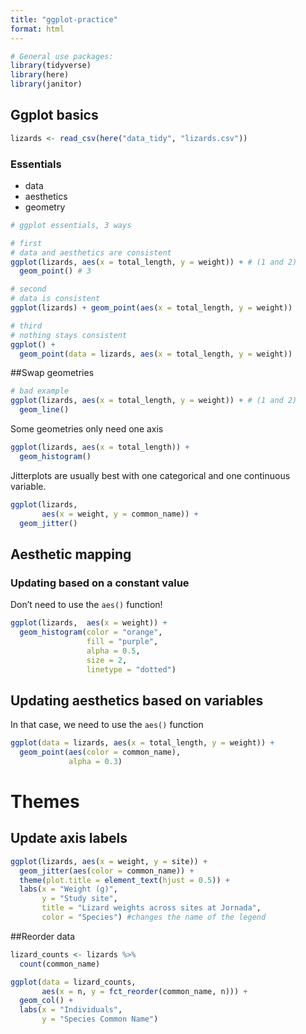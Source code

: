 ```yaml
---
title: "ggplot-practice"
format: html
---
```


```r
# General use packages:
library(tidyverse)
library(here)
library(janitor)
```

## Ggplot basics
```r
lizards <- read_csv(here("data_tidy", "lizards.csv"))
```
### Essentials
- data
- aesthetics
- geometry

```r
# ggplot essentials, 3 ways

# first
# data and aesthetics are consistent
ggplot(lizards, aes(x = total_length, y = weight)) + # (1 and 2)
  geom_point() # 3

# second
# data is consistent
ggplot(lizards) + geom_point(aes(x = total_length, y = weight))

# third
# nothing stays consistent
ggplot() + 
  geom_point(data = lizards, aes(x = total_length, y = weight))
```

##Swap geometries
```r
# bad example
ggplot(lizards, aes(x = total_length, y = weight)) + # (1 and 2)
  geom_line()
```

Some geometries only need one axis
```r
ggplot(lizards, aes(x = total_length)) + 
  geom_histogram()
```

Jitterplots are usually best with one categorical and one continuous variable. 
```r
ggplot(lizards, 
       aes(x = weight, y = common_name)) +
  geom_jitter()
```

## Aesthetic mapping
### Updating based on a constant value
Don't need to use the `aes()` function!

```r
ggplot(lizards,  aes(x = weight)) +
  geom_histogram(color = "orange",
                 fill = "purple",
                 alpha = 0.5,
                 size = 2,
                 linetype = "dotted")
```

## Updating aesthetics based on variables
In that case, we need to use the `aes()` function
```r
ggplot(data = lizards, aes(x = total_length, y = weight)) +
  geom_point(aes(color = common_name),
             alpha = 0.3)
```

# Themes
## Update axis labels
```r
ggplot(lizards, aes(x = weight, y = site)) +
  geom_jitter(aes(color = common_name)) +
  theme(plot.title = element_text(hjust = 0.5)) + 
  labs(x = "Weight (g)",
       y = "Study site",
       title = "Lizard weights across sites at Jornada",
       color = "Species") #changes the name of the legend
```

##Reorder data
```r
lizard_counts <- lizards %>% 
  count(common_name)

ggplot(data = lizard_counts,
       aes(x = n, y = fct_reorder(common_name, n))) +
  geom_col() +
  labs(x = "Individuals",
       y = "Species Common Name")

```

